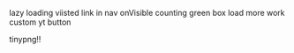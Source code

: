lazy loading
viisted link in nav 
onVisible counting green box
load more work
custom yt button

tinypng!!